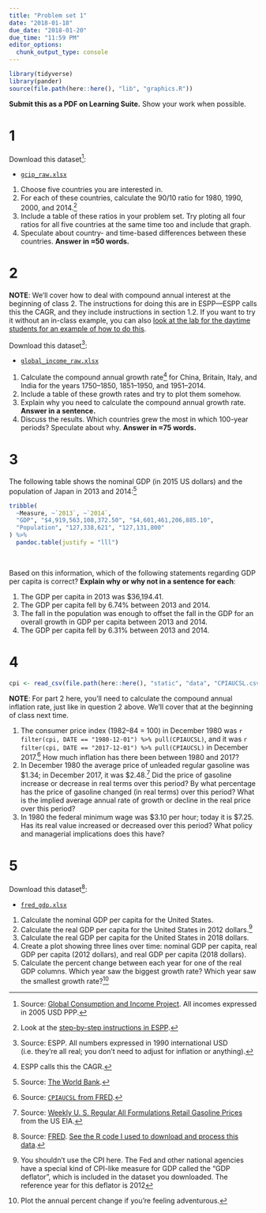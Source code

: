 ```yaml
---
title: "Problem set 1"
date: "2018-01-18"
due_date: "2018-01-20"
due_time: "11:59 PM"
editor_options: 
  chunk_output_type: console
---
```


```r
library(tidyverse)
library(pander)
source(file.path(here::here(), "lib", "graphics.R"))
```

**Submit this as a PDF on Learning Suite.** Show your work when possible.

# 1

Download this dataset^[Source: [Global Consumption and Income Project](https://jackblun.github.io/Globalinc/). All incomes expressed in 2005 USD PPP.]:

- [<i class="fas fa-file-excel"></i> `gcip_raw.xlsx`](/data/gcip_raw.xlsx)

1. Choose five countries you are interested in. 
1. For each of these countries, calculate the 90/10 ratio for 1980, 1990, 2000, and 2014.^[Look at the [step-by-step instructions in ESPP](https://www.core-econ.org/espp/book/text/01.html#figure-1-4a).]
1. Include a table of these ratios in your problem set. Try ploting all four ratios for all five countries at the same time too and include that graph.
1. Speculate about country- and time-based differences between these countries. **Answer in ≈50 words.**


# 2

**NOTE**: We'll cover how to deal with compound annual interest at the beginning of class 2. The instructions for doing this are in ESPP—ESPP calls this the CAGR, and they include instructions in section 1.2. If you want to try it without an in-class example, you can also [look at the lab for the daytime students for an example of how to do this](https://econw19.classes.andrewheiss.com/class/01-lab/#compounding-inflation).

Download this dataset^[Source: ESPP. All numbers expressed in 1990 international USD (i.e. they're all real; you don't need to adjust for inflation or anything).]:

- [<i class="fas fa-file-excel"></i> `global_income_raw.xlsx`](/data/global_income_raw.xlsx)

1. Calculate the compound annual growth rate^[ESPP calls this the CAGR.] for China, Britain, Italy, and India for the years 1750–1850, 1851–1950, and 1951–2014.
1. Include a table of these growth rates and try to plot them somehow.
1. Explain why you need to calculate the compound annual growth rate. **Answer in a sentence.**
1. Discuss the results. Which countries grew the most in which 100-year periods? Speculate about why. **Answer in ≈75 words.** 


# 3

The following table shows the nominal GDP (in 2015 US dollars) and the population of Japan in 2013 and 2014:^[Source: [The World Bank](https://data.worldbank.org/).]

```r
tribble(
  ~Measure, ~`2013`, ~`2014`,
  "GDP", "$4,919,563,108,372.50", "$4,601,461,206,885.10",
  "Population", "127,338,621", "127,131,800"
) %>%
  pandoc.table(justify = "lll")
```

&nbsp;

Based on this information, which of the following statements regarding GDP per capita is correct? **Explain why or why not in a sentence for each**:

1. The GDP per capita in 2013 was $36,194.41.
1. The GDP per capita fell by 6.74% between 2013 and 2014.
1. The fall in the population was enough to offset the fall in the GDP for an overall growth in GDP per capita between 2013 and 2014.
1. The GDP per capita fell by 6.31% between 2013 and 2014.


# 4

```r
cpi <- read_csv(file.path(here::here(), "static", "data", "CPIAUCSL.csv"))
```

**NOTE**: For part 2 here, you'll need to calculate the compound annual inflation rate, just like in question 2 above. We'll cover that at the beginning of class next time.

1. The consumer price index (1982–84 = 100) in December 1980 was `r filter(cpi, DATE == "1980-12-01") %>% pull(CPIAUCSL)`, and it was `r filter(cpi, DATE == "2017-12-01") %>% pull(CPIAUCSL)` in December 2017.^[Source: [`CPIAUCSL` from FRED](https://fred.stlouisfed.org/series/CPIAUCSL).] How much inflation has there been between 1980 and 2017?
1. In December 1980 the average price of unleaded regular gasoline was \$1.34; in December 2017, it was \$2.48.^[Source: [Weekly U. S. Regular All Formulations Retail Gasoline Prices](https://www.eia.gov/dnav/pet/hist/LeafHandler.ashx?n=PET&s=EMM_EPMR_PTE_NUS_DPG&f=W) from the US EIA.] Did the price of gasoline increase or decrease in real terms over this period? By what percentage has the price of gasoline changed (in real terms) over this period? What is the implied average annual rate of growth or decline in the real price over this period?
1. In 1980 the federal minimum wage was \$3.10 per hour; today it is \$7.25. Has its real value increased or decreased over this period? What policy and managerial implications does this have?


# 5

Download this dataset^[Source: [FRED](https://fred.stlouisfed.org/). [See the R code I used to download and process this data](https://econw19.classes.andrewheiss.com/class/02-class/#economic-indicators).]:

- [<i class="fas fa-file-excel"></i> `fred_gdp.xlsx`](/data/fred_gdp.xlsx)

1. Calculate the nominal GDP per capita for the United States.
1. Calculate the real GDP per capita for the United States in 2012 dollars.^[You shouldn't use the CPI here. The Fed and other national agencies have a special kind of CPI-like measure for GDP called the "GDP deflator", which is included in the dataset you downloaded. The reference year for this deflator is 2012]
1. Calculate the real GDP per capita for the United States in 2018 dollars.
1. Create a plot showing three lines over time: nominal GDP per capita, real GDP per capita (2012 dollars), and real GDP per capita (2018 dollars).
1. Calculate the percent change between each year for one of the real GDP columns. Which year saw the biggest growth rate? Which year saw the smallest growth rate?^[Plot the annual percent change if you're feeling adventurous.]
